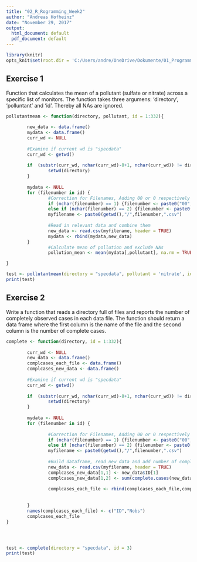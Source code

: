 ```yaml
---
title: "02_R_Rogramming_Week2"
author: "Andreas Hofheinz"
date: "November 29, 2017"
output:
  html_document: default
  pdf_document: default
---
```


```r
library(knitr)
opts_knit$set(root.dir = 'C:/Users/andre/OneDrive/Dokumente/01_Programming/Coursera/Data Science Spezialization/02_R-Programming/Week_2')
```

## Exercise 1

Function that calculates the mean of a pollutant (sulfate or nitrate) across a specific list of monitors.
The function takes three argumens: 'directory', 'polluntant' and 'id'.
Thereby all NAs are ignored.

```r
pollutantmean <- function(directory, pollutant, id = 1:332){
        
        new_data <- data.frame()
        mydata <- data.frame()
        curr_wd <- NULL
        
        #Examine if current wd is "specdata"
        curr_wd <- getwd()
        
        if  (substr(curr_wd, nchar(curr_wd)-8+1, nchar(curr_wd)) != directory) {
                setwd(directory)
        }
        
        mydata <- NULL
        for (filenumber in id) {
                #Correction for Filenames, Adding 00 or 0 respectively to id
                if (nchar(filenumber) == 1) {filenumber <- paste0("00",filenumber)} 
                else if (nchar(filenumber) == 2) {filenumber <- paste0("0",filenumber)} 
                myfilename <- paste0(getwd(),"/",filenumber,".csv")
                
                #Read in relevant data and combine them
                new_data <- read.csv(myfilename, header = TRUE)
                mydata <- rbind(mydata,new_data)
        }
                #Calculate mean of pollution and exclude NAs
                pollution_mean <- mean(mydata[,pollutant], na.rm = TRUE)

}
```


```r
test <- pollutantmean(directory = "specdata", pollutant = 'nitrate', id = 30:70)
print(test)
```

## Exercise 2
Write a function that reads a directory full of files and reports the number of completely observed cases in each data file. 
The function should return a data frame where the first column is the name of the file and the second column is the number of complete cases.


```r
complete <- function(directory, id = 1:332){
        
        curr_wd <- NULL
        new_data <- data.frame()
        complcases_each_file <- data.frame()
        complcases_new_data <- data.frame()
        
        #Examine if current wd is "specdata"
        curr_wd <- getwd()
        
        if  (substr(curr_wd, nchar(curr_wd)-8+1, nchar(curr_wd)) != directory) {
                setwd(directory)
        }
        
        mydata <- NULL
        for (filenumber in id) {
                
                #Correction for Filenames, Adding 00 or 0 respectively to id
                if (nchar(filenumber) == 1) {filenumber <- paste0("00",filenumber)} 
                else if (nchar(filenumber) == 2) {filenumber <- paste0("0",filenumber)} 
                myfilename <- paste0(getwd(),"/",filenumber,".csv")
                
                #Build dataframe, read new data and add number of complete cases to df mydata
                new_data <- read.csv(myfilename, header = TRUE)
                complcases_new_data[1,1] <- new_data$ID[1]
                complcases_new_data[1,2] <- sum(complete.cases(new_data))
                
                complcases_each_file <- rbind(complcases_each_file,complcases_new_data)
                
                
        }
        names(complcases_each_file) <- c("ID","Nobs")
        complcases_each_file
}





```

```r
test <- complete(directory = "specdata", id = 3)
print(test)

```








